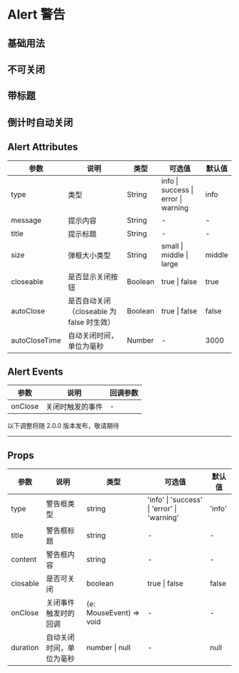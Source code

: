 # Alert 警告

## 基础用法


<DemoBase />

## 不可关闭


<DemoCloseable />

## 带标题


<DemoTitle />

## 倒计时自动关闭


<DemoAutoClose />

## Alert Attributes

| 参数          | 说明                                      | 类型    | 可选值                              | 默认值 |
| ------------- | ----------------------------------------- | ------- | ----------------------------------- | ------ |
| type          | 类型                                      | String  | info \| success \| error \| warning | info   |
| message       | 提示内容                                  | String  | -                                   | -      |
| title         | 提示标题                                  | String  | -                                   | -      |
| size          | 弹框大小类型                              | String  | small \| middle \| large            | middle |
| closeable     | 是否显示关闭按钮                          | Boolean | true \| false                       | true   |
| autoClose     | 是否自动关闭（closeable 为 false 时生效） | Boolean | true \| false                       | false  |
| autoCloseTime | 自动关闭时间，单位为毫秒                  | Number  | -                                   | 3000   |

## Alert Events

| 参数    | 说明             | 回调参数 |
| ------- | ---------------- | -------- |
| onClose | 关闭时触发的事件 | -        |

<div style={{ position: 'relative' }}>
  <span
    style={{
      position: 'absolute',
      background: '#fff',
      left: '50%',
      transform: 'translate(-50%, -50%)',
      fontSize: '14px',
      padding: 8,
      color: '#999'
    }}
  >
    以下调整将随 2.0.0 版本发布，敬请期待
  </span>
  <hr style={{ marginTop: 50, marginBottom: 20, border: '0.5px dashed #c8c8c8' }} />
</div>

## Props

| 参数     | 说明                     | 类型                    | 可选值                                      | 默认值 |
| -------- | ------------------------ | ----------------------- | ------------------------------------------- | ------ |
| type     | 警告框类型               | string                  | 'info' \| 'success' \| 'error' \| 'warning' | 'info' |
| title    | 警告框标题               | string                  | -                                           | -      |
| content  | 警告框内容               | string                  | -                                           | -      |
| closable | 是否可关闭               | boolean                 | true \| false                               | false  |
| onClose  | 关闭事件触发时的回调     | (e: MouseEvent) => void | -                                           | -      |
| duration | 自动关闭时间，单位为毫秒 | number \| null          | -                                           | null   |

